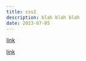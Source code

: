 ```yaml
---
title: css2
description: blah blah blah
date: 2023-07-05
---
```


[link](https://stackoverflow.com/questions/36230944/prevent-flex-items-from-overflowing-a-container)

[link](https://css-tricks.com/flexbox-truncated-text/)
